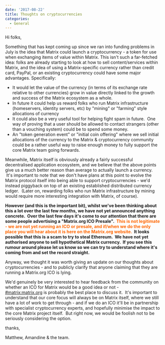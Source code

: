 ```yaml
---
date: '2017-08-22'
title: Thoughts on cryptocurrencies
categories:
  - General
---
```


Hi folks,

Something that has kept coming up since we ran into funding problems in July is the idea that Matrix could launch a cryptocurrency - a token for use when exchanging items of value within Matrix. This isn't such a far-fetched idea: folks are already starting to look at how to sell content/services within Matrix, and the idea of using a Matrix-specific currency rather than credit card, PayPal, or an existing cryptocurrency could have some major advantages. Specifically:
<ul>
 	<li>It would let the value of the currency (in terms of its exchange rate relative to other currencies) grow in value directly linked to the growth and success of the Matrix ecosystem as a whole.</li>
 	<li>In future it could help us reward folks who run Matrix infrastructure (homeservers, identity servers, etc) by "mining" or "farming" style allocations of currency</li>
 	<li>It could also be a very useful tool for helping fight spam in future.  One way of proving that a user should be allowed to contact strangers (other than a vouching system) could be to spend some money.</li>
 	<li>An "token generation event" or "initial coin offering" where we sell initial allocations of the currency to the Matrix &amp; cryptocurrency community could be a rather useful way to raise enough money to fully support the core Matrix team going forwards.</li>
</ul>
Meanwhile, Matrix itself is obviously already a fairly successful decentralised application ecosystem, and we believe that the above points give us a much better reason than average to actually launch a currency.  It's important to note that we don't have plans at this point to evolve the Matrix protocol itself into being able to support cryptocurrencies - we'd instead piggyback on top of an existing established distributed currency ledger.  (Later on, rewarding folks who run Matrix infrastructure by mining would require more interesting integration with Matrix, of course).

<strong>However (and this is the important bit), whilst we've been thinking about this a lot over the last few months, we have not yet announced anything concrete.  Over the last few days it's come to our attention that there are some people advertising a "Matrix.org ICO Presale".  <span style="color: #ff6600;">This is not legitimate - we are not yet running an ICO or presale, and if/when we do the only place you will hear about it is here on the Matrix.org website. </span> It looks possible that this is a scam to try to steal Ethereum.  We have not yet authorised anyone to sell hypothetical Matrix currency.  If you see this rumour around please let us know so we can try to understand where it's coming from and set the record straight.</strong>

Anyway, we thought it was worth giving an update on our thoughts about cryptocurrencies - and to publicly clarify that anyone claiming that they are running a Matrix.org ICO is lying.

We'd genuinely be very interested to hear feedback from the community on whether an ICO for Matrix would be a good idea or not - <a href="https://matrix.to/#/#matrix:matrix.org">#matrix:matrix.org</a> is probably the best place to discuss it.  It's important to understand that our core focus will always be on Matrix itself, where we still have a lot of work to get through - and if we do an ICO it'll be in partnership with specialist cryptocurrency experts, and hopefully minimise the impact to the core Matrix project itself.  But right now, we would be foolish not to be seriously considering the option.

thanks,

Matthew, Amandine &amp; the team.